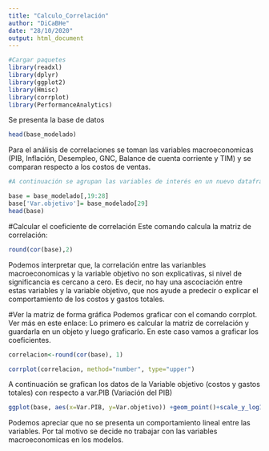 ```yaml
---
title: "Calculo_Correlación"
author: "DiCaBHe"
date: "28/10/2020"
output: html_document
---
```



```r
#Cargar paquetes
library(readxl)
library(dplyr)
library(ggplot2)
library(Hmisc)
library(corrplot)
library(PerformanceAnalytics)
```

Se presenta la base de datos

```r
head(base_modelado)
```
Para el análisis de correlaciones se toman las variables macroeconomicas (PIB, Inflación, Desempleo, GNC, Balance de cuenta corriente y TIM) y se comparan respecto a los costos de ventas.

```r
#A continuación se agrupan las variables de interés en un nuevo dataframe

base = base_modelado[,19:28]
base['Var.objetivo']= base_modelado[29]
head(base)
```

#Calcular el coeficiente de correlación
Este comando calcula la matriz de correlación:
```r
round(cor(base),2)  
```

Podemos interpretar que, la correlación entre las varianbles macroeconomicas y la variable objetivo no son explicativas, si nivel de significancia es cercano a cero. Es decir, no hay una ascociación entre estas variables y la variable objetivo, que nos ayude a predecir o explicar el comportamiento de los costos y gastos totales.


#Ver la matriz de forma gráfica
Podemos graficar con el comando corrplot. Ver más en este enlace:
Lo primero es calcular la matriz de correlación y guardarla en un objeto y luego graficarlo. En este caso vamos a graficar los coeficientes.

```r
correlacion<-round(cor(base), 1)

corrplot(correlacion, method="number", type="upper")
```
A continuación se grafican los datos de la Variable objetivo (costos y gastos totales) con respecto a var.PIB (Variación del PIB)

```r
ggplot(base, aes(x=Var.PIB, y=Var.objetivo)) +geom_point()+scale_y_log10()

```
Podemos apreciar que no se presenta un comportamiento lineal entre las variables. Por tal motivo se decide no trabajar con las variables macroeconomicas en los modelos.


















